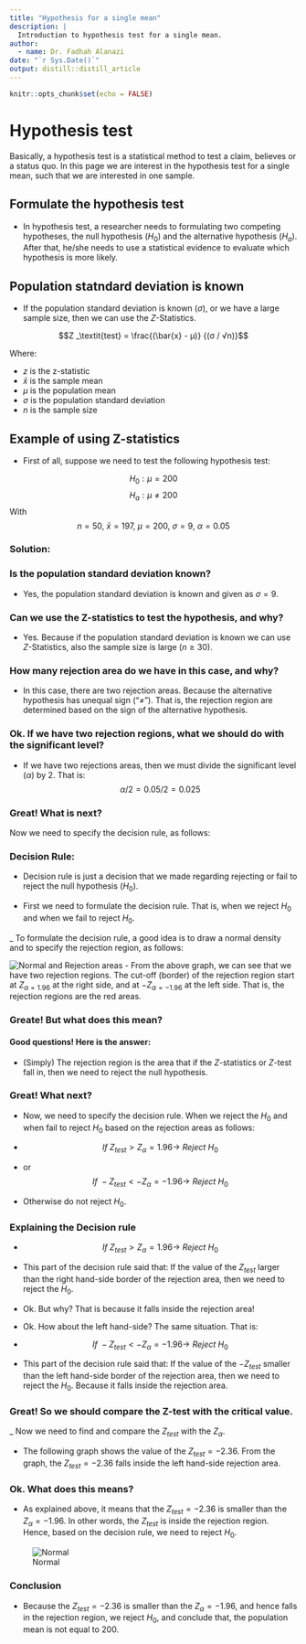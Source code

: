 ```yaml
---
title: "Hypothesis for a single mean"
description: |
  Introduction to hypothesis test for a single mean.
author:
  - name: Dr. Fadhah Alanazi
date: "`r Sys.Date()`"
output: distill::distill_article
---
```


```r
knitr::opts_chunk$set(echo = FALSE)
```

# Hypothesis test

Basically, a hypothesis test is a statistical method to test a claim, believes or a status quo. In this page we are interest in the
hypothesis test for a single mean, such that we are interested in one sample. 

## Formulate the hypothesis test

- In hypothesis test, a researcher needs to formulating two competing hypotheses, the null hypothesis ($H_0$) and the alternative hypothesis
($H_a$). After that, he/she needs to use a statistical evidence to evaluate which hypothesis is more likely.

## Population statndard deviation is known

- If the population standard deviation is known ($\sigma$), or we have a large sample size, then we can use the $Z$-Statistics. 

$$Z _\textit{test} = \frac{(\bar{x} - μ)} {(σ / √n)}$$

Where:

- $z$ is the z-statistic
- $\bar{x}$ is the sample mean
- $μ$ is the population mean
- $σ$ is the population standard deviation
- $n$ is the sample size

## Example of using Z-statistics 

- First of all, suppose we need to test the following hypothesis test:

$$H_0: \mu = 200$$
$$H_a: \mu \neq 200$$ 
With $$n = 50, \ \bar{x} = 197, \  \mu = 200, \ \sigma = 9, \ \alpha = 0.05$$

### Solution:

### Is the population standard deviation known? 

- Yes, the population standard deviation is known and given as $\sigma = 9$. 

### Can we use the Z-statistics to test the hypothesis, and why?

- Yes. Because if the population standard deviation is known we can use $Z$-Statistics, also the sample size is large ($n \geq 30$).

### How many rejection area do we have in this case, and why?

- In this case, there are two rejection areas. Because the alternative hypothesis has unequal sign ("$\neq$"). That is, 
the rejection region are determined based on the sign of the alternative hypothesis. 

### Ok. If we have two rejection regions, what we should do with the significant level?

- If we have two rejections areas, then we must divide the significant level ($\alpha$) by $2$. That is: $$\alpha /2 = 0.05/2 = 0.025$$

### Great! What is next?
Now we need to specify the decision rule, as follows:

### Decision Rule:

- Decision rule is just a decision that we made regarding rejecting or fail to reject the null hypothesis ($H_0$). 

- First we need to formulate the decision rule. That is, when we reject $H_0$ and when we fail to reject $H_0$. 

_ To formulate the decision rule, a good idea is to draw a normal density and to specify the rejection region, as follows:

![Normal and Rejection areas](Normal_Rejection.png)
- From the above graph, we can see that we have two rejection regions. The cut-off (border) of the rejection region start at 
$Z_{\alpha= 1.96}$ at the right side, and at $- Z_{\alpha= - 1.96}$ at the left side. That is, the rejection regions are the red areas. 

### Greate! But what does this mean?

#### Good questions! Here is the answer:

- (Simply) The rejection region is the area that if the $Z$-statistics or $Z$-test fall in, then we need to reject the null hypothesis. 

### Great! What next?

- Now, we need to specify the decision rule. When we reject the $H_0$ and when fail to reject $H_0$ based on the rejection areas as follows:

- $$ If \ Z_{test} > Z_{\alpha} = 1.96 \rightarrow \  Reject \ H_0$$

- or $$ If \ - Z_{test} < - Z_{\alpha} = - 1.96 \rightarrow \  Reject \ H_0$$

- Otherwise do not reject $H_0$. 

### Explaining the Decision rule

- $$ If \ Z_{test} > Z_{\alpha} = 1.96 \rightarrow \  Reject \ H_0$$

- This part of the decision rule said that: If the value of the $Z_{test}$ larger than the right hand-side border of the rejection area, 
then we need to reject the $H_0$. 

- Ok. But why? That is because it falls inside the rejection area!

- Ok. How about the left hand-side? The same situation. That is: 

- $$ If \ - Z_{test} < - Z_{\alpha} = - 1.96 \rightarrow \  Reject \ H_0$$

- This part of the decision rule said that: If the value of the $- Z_{test}$ smaller than the left hand-side border of the rejection area, 
then we need to reject the $H_0$. Because it falls inside the rejection area. 

### Great! So we should compare the Z-test with the critical value. 

_ Now we need to find and compare the $Z_{test}$ with the $Z_{\alpha}$. 

- The following graph shows the value of the $Z_{test} = -2.36$. From the graph, the $Z_{test} = -2.36$ falls inside the left hand-side
rejection area. 

### Ok. What does this means?

- As explained above, it means that the $Z_{test} = -2.36$ is smaller than the $Z_{\alpha}= -1.96$. In other words, the $Z_{test}$ is inside the
rejection region. Hence, based on the decision rule, we need to reject $H_0$. 

![Normal](final_Sou.Nor.png)

### Conclusion 

- Because the $Z_{test} = -2.36$ is smaller than the $Z_{\alpha}= -1.96$, and hence falls in the rejection region, we reject $H_0$, and conclude that, the population mean is not equal to $200$. 

